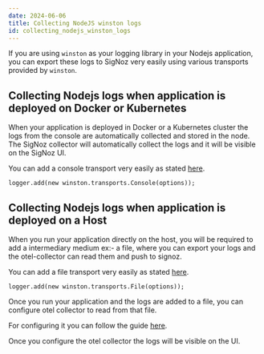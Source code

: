 ```yaml
---
date: 2024-06-06
title: Collecting NodeJS winston logs
id: collecting_nodejs_winston_logs
---
```



If you are using `winston` as your logging library in your Nodejs application, you can export these logs to SigNoz very easily using various transports provided by `winston`.



## Collecting Nodejs logs when application is deployed on Docker or Kubernetes

When your application is deployed in Docker or a Kubernetes cluster the logs from the console are automatically collected and stored in the node. The SigNoz collector will automatically collect the logs and it will be visible on the SigNoz UI.

You can add a console transport very easily as stated <a href="https://github.com/winstonjs/winston/blob/master/docs/transports.md#console-transport" rel="noopener noreferrer nofollow" target="_blank">here</a>.

```
logger.add(new winston.transports.Console(options));
```

## Collecting Nodejs logs when application is deployed on a Host

When you run your application directly on the host, you will be required to add a intermediary medium ex:- a file, where you can export your logs and the otel-collector can read them and push to signoz.

You can add a file transport very easily as stated <a href="https://github.com/winstonjs/winston/blob/master/docs/transports.md#file-transport" rel="noopener noreferrer nofollow" target="_blank">here</a>.

```
logger.add(new winston.transports.File(options));
```
  
Once you run your application and the logs are added to a file, you can configure otel collector to read from that file.

For configuring it you can follow the guide [here](/docs/userguide/collect_logs_from_file).

Once you configure the otel collector the logs will be visible on the UI.
